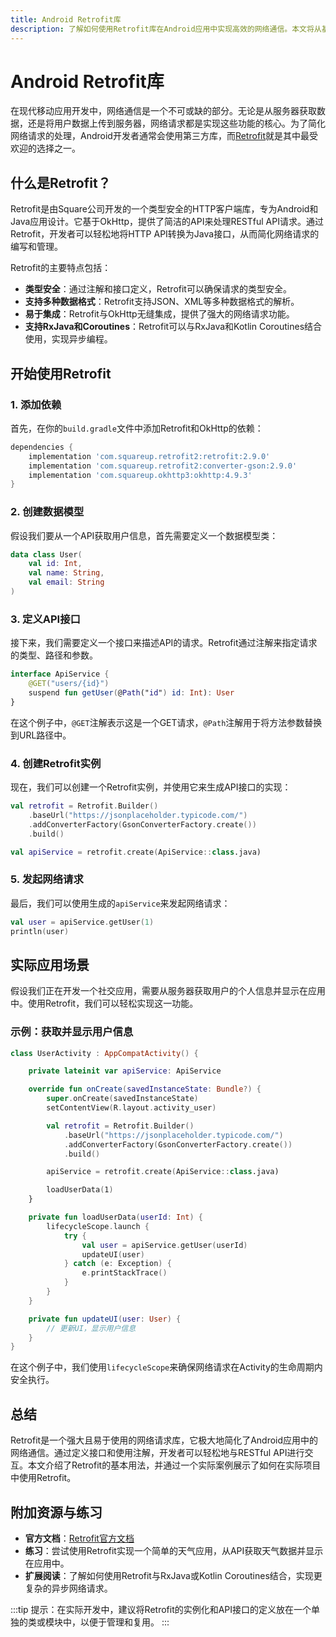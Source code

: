 ```yaml
---
title: Android Retrofit库
description: 了解如何使用Retrofit库在Android应用中实现高效的网络通信。本文将从基础概念到实际应用逐步讲解，适合初学者。
---
```


# Android Retrofit库

在现代移动应用开发中，网络通信是一个不可或缺的部分。无论是从服务器获取数据，还是将用户数据上传到服务器，网络请求都是实现这些功能的核心。为了简化网络请求的处理，Android开发者通常会使用第三方库，而[Retrofit](https://square.github.io/retrofit/)就是其中最受欢迎的选择之一。

## 什么是Retrofit？

Retrofit是由Square公司开发的一个类型安全的HTTP客户端库，专为Android和Java应用设计。它基于OkHttp，提供了简洁的API来处理RESTful API请求。通过Retrofit，开发者可以轻松地将HTTP API转换为Java接口，从而简化网络请求的编写和管理。

Retrofit的主要特点包括：
- **类型安全**：通过注解和接口定义，Retrofit可以确保请求的类型安全。
- **支持多种数据格式**：Retrofit支持JSON、XML等多种数据格式的解析。
- **易于集成**：Retrofit与OkHttp无缝集成，提供了强大的网络请求功能。
- **支持RxJava和Coroutines**：Retrofit可以与RxJava和Kotlin Coroutines结合使用，实现异步编程。

## 开始使用Retrofit

### 1. 添加依赖

首先，在你的`build.gradle`文件中添加Retrofit和OkHttp的依赖：

```groovy
dependencies {
    implementation 'com.squareup.retrofit2:retrofit:2.9.0'
    implementation 'com.squareup.retrofit2:converter-gson:2.9.0'
    implementation 'com.squareup.okhttp3:okhttp:4.9.3'
}
```

### 2. 创建数据模型

假设我们要从一个API获取用户信息，首先需要定义一个数据模型类：

```kotlin
data class User(
    val id: Int,
    val name: String,
    val email: String
)
```

### 3. 定义API接口

接下来，我们需要定义一个接口来描述API的请求。Retrofit通过注解来指定请求的类型、路径和参数。

```kotlin
interface ApiService {
    @GET("users/{id}")
    suspend fun getUser(@Path("id") id: Int): User
}
```

在这个例子中，`@GET`注解表示这是一个GET请求，`@Path`注解用于将方法参数替换到URL路径中。

### 4. 创建Retrofit实例

现在，我们可以创建一个Retrofit实例，并使用它来生成API接口的实现：

```kotlin
val retrofit = Retrofit.Builder()
    .baseUrl("https://jsonplaceholder.typicode.com/")
    .addConverterFactory(GsonConverterFactory.create())
    .build()

val apiService = retrofit.create(ApiService::class.java)
```

### 5. 发起网络请求

最后，我们可以使用生成的`apiService`来发起网络请求：

```kotlin
val user = apiService.getUser(1)
println(user)
```

## 实际应用场景

假设我们正在开发一个社交应用，需要从服务器获取用户的个人信息并显示在应用中。使用Retrofit，我们可以轻松实现这一功能。

### 示例：获取并显示用户信息

```kotlin
class UserActivity : AppCompatActivity() {

    private lateinit var apiService: ApiService

    override fun onCreate(savedInstanceState: Bundle?) {
        super.onCreate(savedInstanceState)
        setContentView(R.layout.activity_user)

        val retrofit = Retrofit.Builder()
            .baseUrl("https://jsonplaceholder.typicode.com/")
            .addConverterFactory(GsonConverterFactory.create())
            .build()

        apiService = retrofit.create(ApiService::class.java)

        loadUserData(1)
    }

    private fun loadUserData(userId: Int) {
        lifecycleScope.launch {
            try {
                val user = apiService.getUser(userId)
                updateUI(user)
            } catch (e: Exception) {
                e.printStackTrace()
            }
        }
    }

    private fun updateUI(user: User) {
        // 更新UI，显示用户信息
    }
}
```

在这个例子中，我们使用`lifecycleScope`来确保网络请求在Activity的生命周期内安全执行。

## 总结

Retrofit是一个强大且易于使用的网络请求库，它极大地简化了Android应用中的网络通信。通过定义接口和使用注解，开发者可以轻松地与RESTful API进行交互。本文介绍了Retrofit的基本用法，并通过一个实际案例展示了如何在实际项目中使用Retrofit。

## 附加资源与练习

- **官方文档**：[Retrofit官方文档](https://square.github.io/retrofit/)
- **练习**：尝试使用Retrofit实现一个简单的天气应用，从API获取天气数据并显示在应用中。
- **扩展阅读**：了解如何使用Retrofit与RxJava或Kotlin Coroutines结合，实现更复杂的异步网络请求。

:::tip
提示：在实际开发中，建议将Retrofit的实例化和API接口的定义放在一个单独的类或模块中，以便于管理和复用。
:::